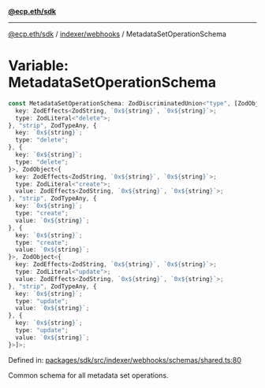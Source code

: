 [**@ecp.eth/sdk**](../../../index.mdx)

***

[@ecp.eth/sdk](/sdk-reference/index.mdx) / [indexer/webhooks](/sdk-reference/indexer/webhooks/index.mdx) / MetadataSetOperationSchema

# Variable: MetadataSetOperationSchema

```ts
const MetadataSetOperationSchema: ZodDiscriminatedUnion<"type", [ZodObject<{
  key: ZodEffects<ZodString, `0x${string}`, `0x${string}`>;
  type: ZodLiteral<"delete">;
}, "strip", ZodTypeAny, {
  key: `0x${string}`;
  type: "delete";
}, {
  key: `0x${string}`;
  type: "delete";
}>, ZodObject<{
  key: ZodEffects<ZodString, `0x${string}`, `0x${string}`>;
  type: ZodLiteral<"create">;
  value: ZodEffects<ZodString, `0x${string}`, `0x${string}`>;
}, "strip", ZodTypeAny, {
  key: `0x${string}`;
  type: "create";
  value: `0x${string}`;
}, {
  key: `0x${string}`;
  type: "create";
  value: `0x${string}`;
}>, ZodObject<{
  key: ZodEffects<ZodString, `0x${string}`, `0x${string}`>;
  type: ZodLiteral<"update">;
  value: ZodEffects<ZodString, `0x${string}`, `0x${string}`>;
}, "strip", ZodTypeAny, {
  key: `0x${string}`;
  type: "update";
  value: `0x${string}`;
}, {
  key: `0x${string}`;
  type: "update";
  value: `0x${string}`;
}>]>;
```

Defined in: [packages/sdk/src/indexer/webhooks/schemas/shared.ts:80](https://github.com/ecp-eth/comments-monorepo/blob/main/packages/sdk/src/indexer/webhooks/schemas/shared.ts#L80)

Common schema for all metadata set operations.
